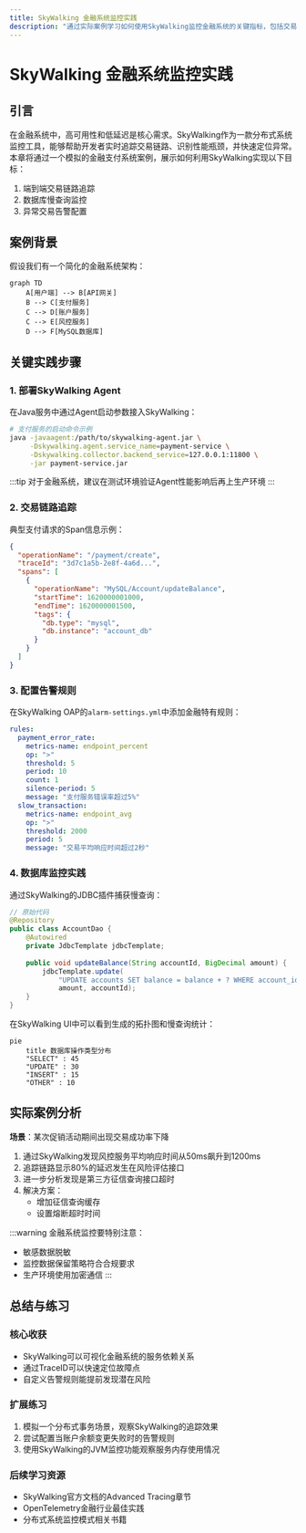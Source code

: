 ```yaml
---
title: SkyWalking 金融系统监控实践
description: "通过实际案例学习如何使用SkyWalking监控金融系统的关键指标，包括交易链路追踪、异常检测和性能优化。"
---
```


# SkyWalking 金融系统监控实践

## 引言

在金融系统中，高可用性和低延迟是核心需求。SkyWalking作为一款分布式系统监控工具，能够帮助开发者实时追踪交易链路、识别性能瓶颈，并快速定位异常。本章将通过一个模拟的金融支付系统案例，展示如何利用SkyWalking实现以下目标：

1. 端到端交易链路追踪
2. 数据库慢查询监控
3. 异常交易告警配置

## 案例背景

假设我们有一个简化的金融系统架构：

```mermaid
graph TD
    A[用户端] --> B[API网关]
    B --> C[支付服务]
    C --> D[账户服务]
    C --> E[风控服务]
    D --> F[MySQL数据库]
```

## 关键实践步骤

### 1. 部署SkyWalking Agent

在Java服务中通过Agent启动参数接入SkyWalking：

```bash
# 支付服务的启动命令示例
java -javaagent:/path/to/skywalking-agent.jar \
     -Dskywalking.agent.service_name=payment-service \
     -Dskywalking.collector.backend_service=127.0.0.1:11800 \
     -jar payment-service.jar
```

:::tip
对于金融系统，建议在测试环境验证Agent性能影响后再上生产环境
:::

### 2. 交易链路追踪

典型支付请求的Span信息示例：

```json
{
  "operationName": "/payment/create",
  "traceId": "3d7c1a5b-2e8f-4a6d...",
  "spans": [
    {
      "operationName": "MySQL/Account/updateBalance",
      "startTime": 1620000001000,
      "endTime": 1620000001500,
      "tags": {
        "db.type": "mysql",
        "db.instance": "account_db"
      }
    }
  ]
}
```

### 3. 配置告警规则

在SkyWalking OAP的`alarm-settings.yml`中添加金融特有规则：

```yaml
rules:
  payment_error_rate:
    metrics-name: endpoint_percent
    op: ">"
    threshold: 5
    period: 10
    count: 1
    silence-period: 5
    message: "支付服务错误率超过5%"
  slow_transaction:
    metrics-name: endpoint_avg
    op: ">"
    threshold: 2000
    period: 5
    message: "交易平均响应时间超过2秒"
```

### 4. 数据库监控实践

通过SkyWalking的JDBC插件捕获慢查询：

```java
// 原始代码
@Repository
public class AccountDao {
    @Autowired
    private JdbcTemplate jdbcTemplate;
    
    public void updateBalance(String accountId, BigDecimal amount) {
        jdbcTemplate.update(
            "UPDATE accounts SET balance = balance + ? WHERE account_id = ?",
            amount, accountId);
    }
}
```

在SkyWalking UI中可以看到生成的拓扑图和慢查询统计：

```mermaid
pie
    title 数据库操作类型分布
    "SELECT" : 45
    "UPDATE" : 30
    "INSERT" : 15
    "OTHER" : 10
```

## 实际案例分析

**场景**：某次促销活动期间出现交易成功率下降

1. 通过SkyWalking发现风控服务平均响应时间从50ms飙升到1200ms
2. 追踪链路显示80%的延迟发生在风险评估接口
3. 进一步分析发现是第三方征信查询接口超时
4. 解决方案：
   - 增加征信查询缓存
   - 设置熔断超时时间

:::warning
金融系统监控要特别注意：
- 敏感数据脱敏
- 监控数据保留策略符合合规要求
- 生产环境使用加密通信
:::

## 总结与练习

### 核心收获
- SkyWalking可以可视化金融系统的服务依赖关系
- 通过TraceID可以快速定位故障点
- 自定义告警规则能提前发现潜在风险

### 扩展练习
1. 模拟一个分布式事务场景，观察SkyWalking的追踪效果
2. 尝试配置当账户余额变更失败时的告警规则
3. 使用SkyWalking的JVM监控功能观察服务内存使用情况

### 后续学习资源
- SkyWalking官方文档的Advanced Tracing章节
- OpenTelemetry金融行业最佳实践
- 分布式系统监控模式相关书籍